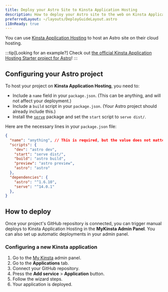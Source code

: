 ```yaml
---
title: Deploy your Astro Site to Kinsta Application Hosting
description: How to deploy your Astro site to the web on Kinsta Application Hosting.
preferredLayout: ~/layouts/DeployGuideLayout.astro
i18nReady: true
---
```


You can use [Kinsta Application Hosting](https://kinsta.com/application-hosting/) to host an Astro site on their cloud hosting.

:::tip[Looking for an example?]
Check out [the official Kinsta Application Hosting Starter project for Astro](https://github.com/kinsta/hello-world-astro)!
:::

## Configuring your Astro project
To host your project on **Kinsta Application Hosting**, you need to:
- Include a `name` field in your `package.json`. (This can be anything, and will not affect your deployment.)
- Include a `build` script in your `package.json`. (Your Astro project should already include this.)
- Install the [`serve`](https://www.npmjs.com/package/serve) package and set the `start` script to `serve dist/`.

Here are the necessary lines in your `package.json` file:
```json title="astro.config.mjs" {2,6} ins={12} "serv dist/"
{
  "name": "anything", // This is required, but the value does not matter.
  "scripts": {
    "dev": "astro dev",
    "start": "serve dist/",
    "build": "astro build",
    "preview": "astro preview",
    "astro": "astro"
  },
  "dependencies": {
    "astro": "^1.6.10",
    "serve": "^14.0.1"
  },
}
```

## How to deploy
Once your project's GitHub repository is connected, you can trigger manual deploys to Kinsta Application Hosting in the **MyKinsta Admin Panel**. You can also set up automatic deployments in your admin panel.

### Configuring a new Kinsta application
1. Go to the [My Kinsta](https://my.kinsta.com/) admin panel.
2. Go to the **Applications** tab.
3. Connect your GitHub repository.
4. Press the **Add service** > **Application** button.
5. Follow the wizard steps.
6. Your application is deployed.
